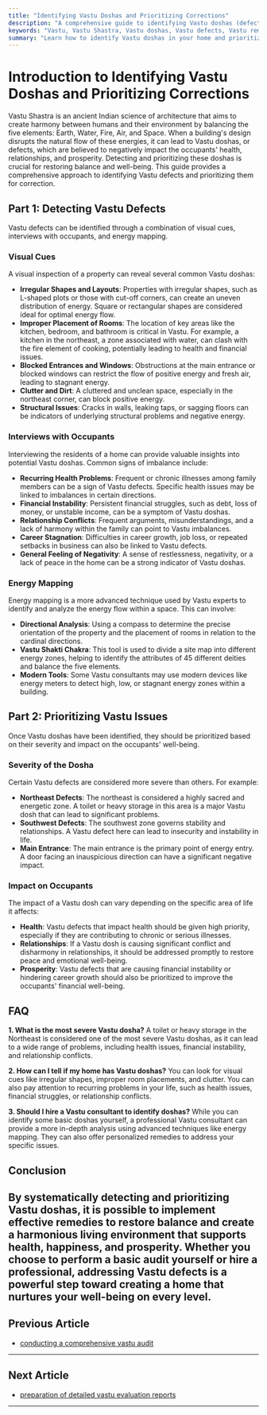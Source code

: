 ```yaml
---
title: "Identifying Vastu Doshas and Prioritizing Corrections"
description: "A comprehensive guide to identifying Vastu doshas (defects) through visual cues, interviews, and energy mapping, and prioritizing them based on their severity and impact."
keywords: "Vastu, Vastu Shastra, Vastu doshas, Vastu defects, Vastu remedies, Vastu audit, energy mapping, Vastu consultant, Vastu for health, Vastu for wealth, Vastu for relationships"
summary: "Learn how to identify Vastu doshas in your home and prioritize them for correction. This guide covers methods for detecting defects through visual cues, interviews, and energy mapping, and provides a framework for prioritizing issues based on their impact on health, relationships, and prosperity."
---
```


# Introduction to Identifying Vastu Doshas and Prioritizing Corrections

Vastu Shastra is an ancient Indian science of architecture that aims to create harmony between humans and their environment by balancing the five elements: Earth, Water, Fire, Air, and Space. When a building's design disrupts the natural flow of these energies, it can lead to Vastu doshas, or defects, which are believed to negatively impact the occupants' health, relationships, and prosperity. Detecting and prioritizing these doshas is crucial for restoring balance and well-being. This guide provides a comprehensive approach to identifying Vastu defects and prioritizing them for correction.

## Part 1: Detecting Vastu Defects

Vastu defects can be identified through a combination of visual cues, interviews with occupants, and energy mapping.

### Visual Cues

A visual inspection of a property can reveal several common Vastu doshas:

-   **Irregular Shapes and Layouts**: Properties with irregular shapes, such as L-shaped plots or those with cut-off corners, can create an uneven distribution of energy. Square or rectangular shapes are considered ideal for optimal energy flow.
-   **Improper Placement of Rooms**: The location of key areas like the kitchen, bedroom, and bathroom is critical in Vastu. For example, a kitchen in the northeast, a zone associated with water, can clash with the fire element of cooking, potentially leading to health and financial issues.
-   **Blocked Entrances and Windows**: Obstructions at the main entrance or blocked windows can restrict the flow of positive energy and fresh air, leading to stagnant energy.
-   **Clutter and Dirt**: A cluttered and unclean space, especially in the northeast corner, can block positive energy.
-   **Structural Issues**: Cracks in walls, leaking taps, or sagging floors can be indicators of underlying structural problems and negative energy.

### Interviews with Occupants

Interviewing the residents of a home can provide valuable insights into potential Vastu doshas. Common signs of imbalance include:

-   **Recurring Health Problems**: Frequent or chronic illnesses among family members can be a sign of Vastu defects. Specific health issues may be linked to imbalances in certain directions.
-   **Financial Instability**: Persistent financial struggles, such as debt, loss of money, or unstable income, can be a symptom of Vastu doshas.
-   **Relationship Conflicts**: Frequent arguments, misunderstandings, and a lack of harmony within the family can point to Vastu imbalances.
-   **Career Stagnation**: Difficulties in career growth, job loss, or repeated setbacks in business can also be linked to Vastu defects.
-   **General Feeling of Negativity**: A sense of restlessness, negativity, or a lack of peace in the home can be a strong indicator of Vastu doshas.

### Energy Mapping

Energy mapping is a more advanced technique used by Vastu experts to identify and analyze the energy flow within a space. This can involve:

-   **Directional Analysis**: Using a compass to determine the precise orientation of the property and the placement of rooms in relation to the cardinal directions.
-   **Vastu Shakti Chakra**: This tool is used to divide a site map into different energy zones, helping to identify the attributes of 45 different deities and balance the five elements.
-   **Modern Tools**: Some Vastu consultants may use modern devices like energy meters to detect high, low, or stagnant energy zones within a building.

## Part 2: Prioritizing Vastu Issues

Once Vastu doshas have been identified, they should be prioritized based on their severity and impact on the occupants' well-being.

### Severity of the Dosha

Certain Vastu defects are considered more severe than others. For example:

-   **Northeast Defects**: The northeast is considered a highly sacred and energetic zone. A toilet or heavy storage in this area is a major Vastu dosh that can lead to significant problems.
-   **Southwest Defects**: The southwest zone governs stability and relationships. A Vastu defect here can lead to insecurity and instability in life.
-   **Main Entrance**: The main entrance is the primary point of energy entry. A door facing an inauspicious direction can have a significant negative impact.

### Impact on Occupants

The impact of a Vastu dosh can vary depending on the specific area of life it affects:

-   **Health**: Vastu defects that impact health should be given high priority, especially if they are contributing to chronic or serious illnesses.
-   **Relationships**: If a Vastu dosh is causing significant conflict and disharmony in relationships, it should be addressed promptly to restore peace and emotional well-being.
-   **Prosperity**: Vastu defects that are causing financial instability or hindering career growth should also be prioritized to improve the occupants' financial well-being.

## FAQ

**1. What is the most severe Vastu dosha?**
A toilet or heavy storage in the Northeast is considered one of the most severe Vastu doshas, as it can lead to a wide range of problems, including health issues, financial instability, and relationship conflicts.

**2. How can I tell if my home has Vastu doshas?**
You can look for visual cues like irregular shapes, improper room placements, and clutter. You can also pay attention to recurring problems in your life, such as health issues, financial struggles, or relationship conflicts.

**3. Should I hire a Vastu consultant to identify doshas?**
While you can identify some basic doshas yourself, a professional Vastu consultant can provide a more in-depth analysis using advanced techniques like energy mapping. They can also offer personalized remedies to address your specific issues.

## Conclusion

By systematically detecting and prioritizing Vastu doshas, it is possible to implement effective remedies to restore balance and create a harmonious living environment that supports health, happiness, and prosperity. Whether you choose to perform a basic audit yourself or hire a professional, addressing Vastu defects is a powerful step toward creating a home that nurtures your well-being on every level.
---

## Previous Article
- [conducting a comprehensive vastu audit](181003_conducting_a_comprehensive_vastu_audit.mdx)

---

## Next Article
- [preparation of detailed vastu evaluation reports](181005_preparation_of_detailed_vastu_evaluation_reports.mdx)

---
